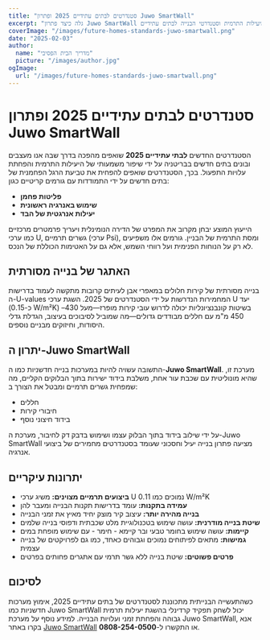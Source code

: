 ```yaml
---
title: "סטנדרטים לבתים עתידיים 2025 ופתרון Juwo SmartWall"
excerpt: "גלה כיצד פתרון Juwo SmartWall מהפך את היעילות התרמית וסטנדרטי הבנייה לבתים עתידיים."
coverImage: "/images/future-homes-standards-juwo-smartwall.png"
date: "2025-02-03"
author:
  name: "מדריך הבית הפסיבי"
  picture: "/images/author.jpg"
ogImage:
  url: "/images/future-homes-standards-juwo-smartwall.png"
---
```


# סטנדרטים לבתים עתידיים 2025 ופתרון Juwo SmartWall

הסטנדרטים החדשים **לבתי עתידיים 2025** שואפים מהפכה בדרך שבה אנו מעצבים ובונים בתים חדשים בבריטניה על ידי שיפור משמעותי של היעילות התרמית והפחתת עלויות התפעול. בכך, הסטנדרטים שואפים להפחית את טביעת הרגל הפחמנית של בתים חדשים על ידי התמודדות עם גורמים קריטיים כגון:

- **פליטות פחמן**
- **שימוש באנרגיה ראשונית**
- **יעילות אנרגטית של הבד**

הייעוץ המוצע יבחן מקרוב את המפרט של הדירה הנומינלית ויעריך פרמטרים מרכזיים כמו ערכי U, גשרים תרמיים (ערכי Psi), ומסת התרמית של הבניין. גורמים אלו משפיעים לא רק על הנוחות הפנימית ועל רווחי השמש, אלא גם על האטימות הכוללת של הנכס.

## האתגר של בנייה מסורתית

בנייה מסורתית של קירות חלולים במאפרי אבן לעיתים קרובות מתקשה לעמוד בדרישות ה-U-values המחמירות הנדרשות על ידי הסטנדרטים של 2025. השגת ערכי U יעד (כ-0.15 W/m²K) בשיטות קונבנציונליות יכולה לדרוש עובי קירות מופרז—מעל 430–450 מ"מ עם חללים מבודדים גדולים—מה שמוביל לסיבוכים בעיצוב, הגדלת גדלי היסודות, וחיזוקים מבניים נוספים.

## יתרון ה-Juwo SmartWall

התשובה עשויה להיות במערכות בנייה חדשניות כמו ה-**Juwo SmartWall**. מערכת זו, שהיא מונוליטית עם שכבת עור אחת, משלבת בידוד ישירות בתוך הבלוקים הקליים, מה שמפחית גשרים תרמיים ומבטל את הצורך ב:

- חללים
- חיבורי קירות
- בידוד חיצוני נוסף

על ידי שילוב בידוד בתוך הבלוק עצמו ושימוש בדבק דק לחיבור, מערכת ה-Juwo SmartWall מציעה פתרון בנייה יעיל וחסכוני שעומד בסטנדרטים מחמירים של ביצועי אנרגיה.

## יתרונות עיקריים

- **ביצועים תרמיים מצוינים:** משיג ערכי U נמוכים כמו 0.11 W/m²K
- **עמידה בתקנות:** עומד בדרישות תקנות הבנייה ומעבר להן
- **בנייה מהירה יותר:** עיצוב קיר מוצק יחיד מאיץ את זמני הבנייה
- **שיטת בנייה מודרנית:** עושה שימוש בטכנולוגיית מלט שכבתית ודפוסי בנייה שלמים
- **קיימות:** עושה שימוש בחומר טבעי ובר קיימא - חימר - עם שימוש מופחת במים
- **גמישות:** מתאים לפיתוחים נמוכים וגבוהים כאחד, כמו גם לפרויקטים של בנייה עצמית
- **פרטים פשוטים:** שיטת בנייה ללא גשר תרמי עם אתגרים פחותים בפרטים

## לסיכום

כשהתעשייה הבנייתית מתכוננת לסטנדרטים של בתים עתידיים 2025, אימוץ מערכות חדשניות כמו Juwo SmartWall יכול לשחק תפקיד קרדינלי בהשגת יעילות תרמית גבוהה והפחתת זמני ועלויות הבנייה. למידע נוסף על מערכת Juwo SmartWall, אנא בקרו באתר [Juwo SmartWall](http://www.Juwo-SmartWall.co.uk) או התקשרו ל-**0808-254-0500**.
